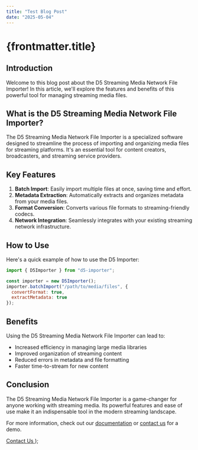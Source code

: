 ```yaml
---
title: "Test Blog Post"
date: "2025-05-04"
---
```



# {frontmatter.title}

## Introduction

Welcome to this blog post about the D5 Streaming Media Network File Importer! In this article, we'll explore the features and benefits of this powerful tool for managing streaming media files.

## What is the D5 Streaming Media Network File Importer?

The D5 Streaming Media Network File Importer is a specialized software designed to streamline the process of importing and organizing media files for streaming platforms. It's an essential tool for content creators, broadcasters, and streaming service providers.

## Key Features

1. **Batch Import**: Easily import multiple files at once, saving time and effort.
2. **Metadata Extraction**: Automatically extracts and organizes metadata from your media files.
3. **Format Conversion**: Converts various file formats to streaming-friendly codecs.
4. **Network Integration**: Seamlessly integrates with your existing streaming network infrastructure.

## How to Use

Here's a quick example of how to use the D5 Importer:

```javascript
import { D5Importer } from "d5-importer";

const importer = new D5Importer();
importer.batchImport("/path/to/media/files", {
  convertFormat: true,
  extractMetadata: true
});
```

## Benefits

Using the D5 Streaming Media Network File Importer can lead to:

- Increased efficiency in managing large media libraries
- Improved organization of streaming content
- Reduced errors in metadata and file formatting
- Faster time-to-stream for new content

## Conclusion

The D5 Streaming Media Network File Importer is a game-changer for anyone working with streaming media. Its powerful features and ease of use make it an indispensable tool in the modern streaming landscape.

For more information, check out our [documentation](/docs) or [contact us](/contact) for a demo.

  <a href="/contact" className="btn btn-primary">
    Contact Us
  </a>
);

<ContactButton />
